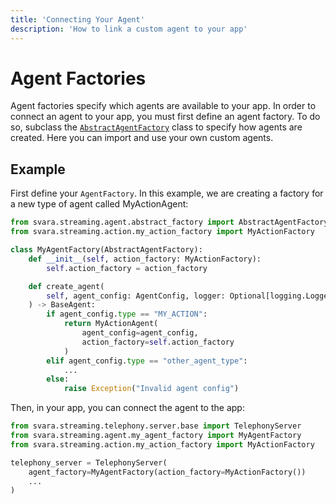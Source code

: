 ```yaml
---
title: 'Connecting Your Agent'
description: 'How to link a custom agent to your app'
---
```


# Agent Factories

Agent factories specify which agents are available to your app. In order to connect an agent to your app, you must first define an agent factory. To do so, subclass the [`AbstractAgentFactory`](https://github.com/vocodedev/vocode-python/blob/main/vocode/streaming/agent/abstract_factory.py) class to specify how agents are created. Here you can import and use your own custom agents.

## Example

First define your `AgentFactory`. In this example, we are creating a factory for a new type of agent called MyActionAgent:

```python
from svara.streaming.agent.abstract_factory import AbstractAgentFactory
from svara.streaming.action.my_action_factory import MyActionFactory

class MyAgentFactory(AbstractAgentFactory):
    def __init__(self, action_factory: MyActionFactory):
        self.action_factory = action_factory

    def create_agent(
        self, agent_config: AgentConfig, logger: Optional[logging.Logger] = None
    ) -> BaseAgent:
        if agent_config.type == "MY_ACTION":
            return MyActionAgent(
                agent_config=agent_config,
                action_factory=self.action_factory
            )
        elif agent_config.type == "other_agent_type":
            ...
        else:
            raise Exception("Invalid agent config")
```

Then, in your app, you can connect the agent to the app:

```python
from svara.streaming.telephony.server.base import TelephonyServer
from svara.streaming.agent.my_agent_factory import MyAgentFactory
from svara.streaming.action.my_action_factory import MyActionFactory

telephony_server = TelephonyServer(
    agent_factory=MyAgentFactory(action_factory=MyActionFactory())
    ...
)
```

